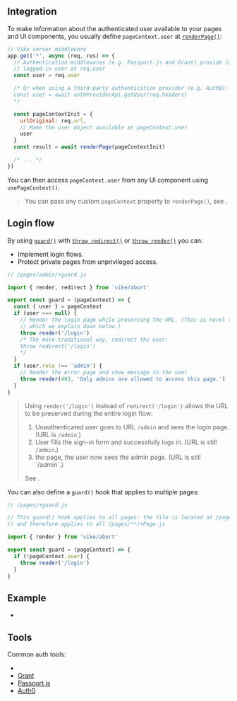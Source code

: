 
## Integration

To make information about the authenticated user available to your pages and UI components, you usually define `pageContext.user` at [`renderPage()`](/renderPage):

```js
// Vike server middleware
app.get('*', async (req, res) => {
  // Authentication middlewares (e.g. Passport.js and Grant) provide information about the
  // logged-in user at req.user
  const user = req.user

  /* Or when using a third-party authentication provider (e.g. Auth0):
  const user = await authProviderApi.getUser(req.headers)
  */

  const pageContextInit = {
    urlOriginal: req.url,
    // Make the user object available at pageContext.user
    user
  }
  const result = await renderPage(pageContextInit)

  /* ... */
})
```

You can then access `pageContext.user` from any UI component using <Link href="/usePageContext" >`usePageContext()`</Link>.

> You can pass any custom `pageContext` property to `renderPage()`, see <Link href="/pageContext#custom" />.


## Login flow

By using [`guard()`](/guard) with [`throw redirect()`](/redirect) or [`throw render()`](/render) you can:
 - Implement login flows.
 - Protect private pages from unprivileged access.

```js
// /pages/admin/+guard.js

import { render, redirect } from 'vike/abort'

export const guard = (pageContext) => {
  const { user } = pageContext
  if (user === null) {
    // Render the login page while preserving the URL. (This is novel technique
    // which we explain down below.)
    throw render('/login')
    /* The more traditional way, redirect the user:
    throw redirect('/login')
    */
  }
  if (user.role !== 'admin') {
    // Render the error page and show message to the user
    throw render(403, 'Only admins are allowed to access this page.')
  }
}
```

> Using `render('/login')` instead of `redirect('/login')` allows the URL to be preserved during the entire login flow:
>  1. Unauthenticated user goes to URL `/admin` and sees the login page. (URL is `/admin`.)
>  2. User fills the sign-in form and successfully logs in. (URL is still `/admin`.)
>  3. <Link text="Reload" href="/reload" /> the page, the user now sees the admin page. (URL is still `/admin`.)
>
> See <RepoLink text="example" path="/examples/auth/" />.

You can also define a `guard()` hook that applies to multiple pages:

```js
// /pages/+guard.js

// This guard() hook applies to all pages: the file is located at /pages/+guard.js
// and therefore applies to all /pages/**/+Page.js

import { render } from 'vike/abort'

export const guard = (pageContext) => {
  if (!pageContext.user) {
    throw render('/login')
  }
}
```


## Example

- <RepoLink path="/examples/auth/" />


## Tools

Common auth tools:
- <Link text="Auth.js" href="/Auth.js" />
- [Grant](https://github.com/simov/grant)
- [Passport.js](https://github.com/jaredhanson/passport)
- [Auth0](https://auth0.com/)

<IntegrationHelp toolTypeName="authentication tool" />
